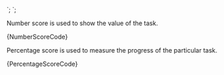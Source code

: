 
<Score isPercentage={false} bar={95} value="295" />
`;

<Score bar={95} value={95} />
`;

<Section title="Number" contained={true} style={{ paddingRight: 0, paddingLeft: 0 }}>
  <p>Number score is used to show the value of the task.</p>

  <Preview wrapper={true}>
    <Score isPercentage={false} bar={50} value="295" />
  </Preview>

  <Snippet language="js">
    {NumberScoreCode}
  </Snippet>
</Section>

<Section title="Percentage (default)" contained={true} style={{ paddingRight: 0, paddingLeft: 0 }}>
  <p>
    Percentage score is used to measure the progress of the particular task.
  </p>

  <Preview wrapper={true}>
    <Score bar={95} value={95} />
  </Preview>

  <Snippet language="js">
    {PercentageScoreCode}
  </Snippet>
</Section>
